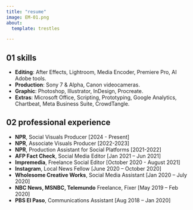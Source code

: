 ```yaml
---
title: "resume"
image: EM-01.png
about:
  template: trestles

---
```

## 01 skills
- **Editing**: After Effects, Lightroom, Media Encoder, Premiere Pro, AI Adobe tools.
- **Production**: Sony 7 & Alpha, Canon videocameras.
- **Graphic**: Photoshop, Illustrator, InDesign, Procreate.
- **Extras**: Microsoft Office, Scripting, Prototyping, Google Analytics, Chartbeat, Meta Business Suite, CrowdTangle.

## 02 professional experience
- **NPR**, Social Visuals Producer [2024 - Present]
- **NPR**, Associate Visuals Producer [2022-2023]
- **NPR**, Production Assistant for Social Platforms [2021-2022]
- **AFP Fact Check**, Social Media Editor [Jan 2021 – Jun 2021]
- **Impremedia**, Freelance Social Editor [October 2020 - August 2021]
- **Instagram**, Local News Fellow [June 2020 – October 2020]
- **Wholesome Creative Works**, Social Media Assistant [Jan 2020 – July 2020]
- **NBC News, MSNBC, Telemundo** Freelance, Fixer [May 2019 – Feb 2020]
- **PBS El Paso**, Communications Assistant [Aug 2018 – Jan 2020]